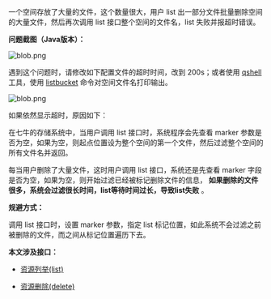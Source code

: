 一个空间存放了大量的文件，这个数量很大，用户 list 出一部分文件批量删除空间的大量文件，然后再次调用 list 接口整个空间的文件名，list 失败并报超时错误。  

**问题截图（Java版本）：**

![blob.png](https://oi2ix6x26.qnssl.com/attachments/download/801183/001577618de0aef5121b9e4463de8a1/?filename=blob.png)

遇到这个问题时，请修改如下配置文件的超时时间，改到 200s；或者使用 [qshell](http://developer.qiniu.com/code/v6/tool/qshell.html) 工具，使用 [listbucket](https://github.com/qiniu/qshell/wiki/listbucket) 命令对空间文件名打印输出。

![blob.png](https://oi2ix6x26.qnssl.com/attachments/download/801172/0015776180fdf67e8fae770f8799c3b/?filename=blob.png)

如果依然显示超时，原因如下：

在七牛的存储系统中，当用户调用 list 接口时，系统程序会先查看 marker 参数是否为空，如果为空，则起点位置设为整个空间的第一个文件，然后过滤整个空间的所有文件名并返回。

每当用户删除了大量文件，这时用户调用 list 接口，系统还是先查看 marker 字段是否为空，如果为空，则开始过滤已经被标记删除文件的信息， **如果删除的文件很多，系统会过滤很长时间，list等待时间过长，导致list失败** 。

**规避方式：** 

调用 list 接口时，设置 marker 参数，指定 list 标记位置，如此系统不会过滤之前被删除的文件，而之间从标记位置遍历下去。


**本文涉及接口：**

- [资源列举(list)](/kodo/api/list)

- [资源删除(delete)](/kodo/api/delete)

